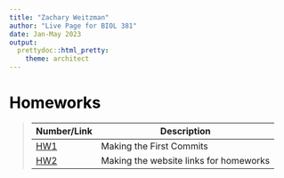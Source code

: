 ```yaml
---
title: "Zachary Weitzman"
author: "Live Page for BIOL 381"
date: Jan-May 2023
output:
  prettydoc::html_pretty:
    theme: architect
---
```

# <span style="color:black">Homeworks</span>

>Number/Link |Description 
>----------- | -----------
> [HW1](HW1.html)|Making the First Commits
> [HW2](HW2.html)|Making the website links for homeworks


